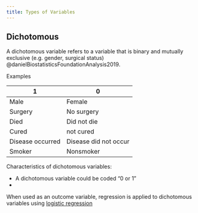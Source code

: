 ```yaml
---
title: Types of Variables
---
```



## Dichotomous

A dichotomous variable refers to a variable that is binary and mutually exclusive (e.g. gender, surgical status) @danielBiostatisticsFoundationAnalysis2019.

Examples

:::{.callout-note title="Examples"}

| 1 | 0 |
|-|-|
| Male | Female |
| Surgery | No surgery |
| Died | Did not die |
| Cured | not cured |
| Disease occurred | Disease did not occur |
| Smoker | Nonsmoker |
:::

Characteristics of dichotomous variables:

- A dichotomous variable could be coded "0 or 1"
- 


When used as an outcome variable, regression is applied to dichotomous variables using [logistic regression]({{< var ref-logistic-regression.path >}})